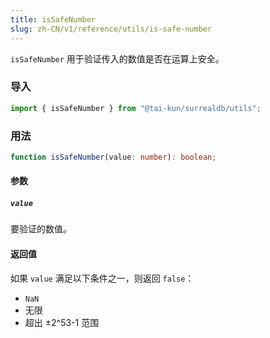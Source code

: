 ```yaml
---
title: isSafeNumber
slug: zh-CN/v1/reference/utils/is-safe-number
---
```


`isSafeNumber` 用于验证传入的数值是否在运算上安全。

### 导入

```ts
import { isSafeNumber } from "@tai-kun/surrealdb/utils";
```

### 用法

```ts
function isSafeNumber(value: number): boolean;
```

#### 参数

##### `value`

要验证的数值。

#### 返回值

如果 `value` 满足以下条件之一，则返回 `false`：

- `NaN`
- 无限
- 超出 ±2^53-1 范围
